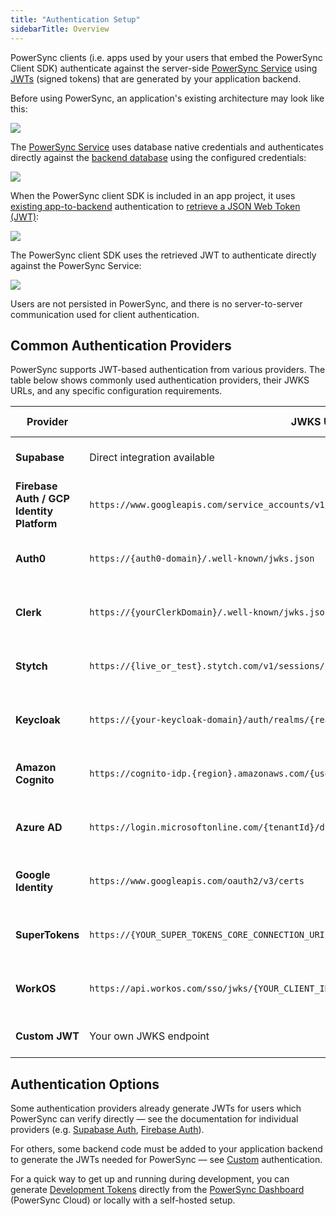 ```yaml
---
title: "Authentication Setup"
sidebarTitle: Overview
---
```


PowerSync clients (i.e. apps used by your users that embed the PowerSync Client SDK) authenticate against the server-side [PowerSync Service](/architecture/powersync-service) using [JWTs](https://jwt.io/) (signed tokens) that are generated by your application backend.

Before using PowerSync, an application's existing architecture may look like this:
<Frame>
  <img src="/images/powersync-docs-architecture-diagram-001 (1).png"/>
</Frame>

The [PowerSync Service](/architecture/powersync-service) uses database native credentials and authenticates directly against the [backend database](/installation/database-setup) using the configured credentials:

<Frame>
  <img src="/images/powersync-docs-architecture-diagram-002 (2).png"/>
</Frame>

When the PowerSync client SDK is included in an app project, it uses [existing app-to-backend](/installation/app-backend-setup) authentication to [retrieve a JSON Web Token (JWT)](/installation/authentication-setup):

<Frame>
  <img src="/images/powersync-docs-architecture-diagram-004 (2).png"/>
</Frame>

The PowerSync client SDK uses the retrieved JWT to authenticate directly against the PowerSync Service:

<Frame>
  <img src="/images/powersync-docs-architecture-diagram-005 (2).png"/>
</Frame>

Users are not persisted in PowerSync, and there is no server-to-server communication used for client authentication.

## Common Authentication Providers

PowerSync supports JWT-based authentication from various providers. The table below shows commonly used authentication providers, their JWKS URLs, and any specific configuration requirements.

| Provider | JWKS URL | Configuration Notes | Documentation |
| --- | --- | --- | --- |
| **Supabase** | Direct integration available | Uses Supabase's **JWT Secret** | [Supabase Auth Setup](/installation/authentication-setup/firebase-auth) |
| **Firebase Auth / GCP Identity Platform** | `https://www.googleapis.com/service_accounts/v1/jwk/securetoken@system.gserviceaccount.com` | JWT Audience: Firebase project ID | [Firebase Auth Setup](/installation/authentication-setup/firebase-auth) |
| **Auth0** | `https://{auth0-domain}/.well-known/jwks.json` | JWT Audience: PowerSync instance URL | [Auth0 Setup](/installation/authentication-setup/auth0) |
| **Clerk** | `https://{yourClerkDomain}/.well-known/jwks.json` |Additional configuration may be required | [Clerk Documentation](https://clerk.com/docs/backend-requests/making/jwt-templates#create-a-jwt-template) |
| **Stytch** | `https://{live_or_test}.stytch.com/v1/sessions/jwks/{project-id}` | Additional configuration may be required | [Stytch Documentation](https://stytch.com/docs/api/jwks-get) |
| **Keycloak** | `https://{your-keycloak-domain}/auth/realms/{realm-name}/protocol/openid-connect/certs` | Additional configuration may be required | [Keycloak Documentation](https://documentation.cloud-iam.com/how-to-guides/configure-remote-jkws.html) |
| **Amazon Cognito** | `https://cognito-idp.{region}.amazonaws.com/{userPoolId}/.well-known/jwks.json` | Additional configuration may be required | [Cognito Documentation](https://docs.aws.amazon.com/cognito/latest/developerguide/amazon-cognito-user-pools-using-tokens-verifying-a-jwt.html) |
| **Azure AD** | `https://login.microsoftonline.com/{tenantId}/discovery/v2.0/keys` | Additional configuration may be required | [Azure AD Documentation](https://learn.microsoft.com/en-us/entra/identity-platform/access-tokens) |
| **Google Identity** | `https://www.googleapis.com/oauth2/v3/certs` | Additional configuration may be required | [Google Identity Documentation](https://developers.google.com/identity/openid-connect/openid-connect#discovery) |
| **SuperTokens** | `https://{YOUR_SUPER_TOKENS_CORE_CONNECTION_URI}/.well-known/jwks.json` | Additional configuration may be required | [SuperTokens Documentation](https://supertokens.com/docs/quickstart/integrations/aws-lambda/session-verification/using-jwt-authorizer) |
| **WorkOS** | `https://api.workos.com/sso/jwks/{YOUR_CLIENT_ID}` | Additional configuration may be required | [WorkOS Documentation](https://workos.com/docs/reference/user-management/session-tokens/jwks) |
| **Custom JWT** | Your own JWKS endpoint | See custom auth requirements | [Custom Auth Setup](/installation/authentication-setup/custom) |

## Authentication Options

Some authentication providers already generate JWTs for users which PowerSync can verify directly — see the documentation for individual providers (e.g. [Supabase Auth](/installation/authentication-setup/supabase-auth), [Firebase Auth](/installation/authentication-setup/firebase-auth)).

For others, some backend code must be added to your application backend to generate the JWTs needed for PowerSync — see [Custom](/installation/authentication-setup/custom) authentication.

For a quick way to get up and running during development, you can generate [Development Tokens](/installation/authentication-setup/development-tokens) directly from the [PowerSync Dashboard](/usage/tools/powersync-dashboard) (PowerSync Cloud) or locally with a self-hosted setup.
